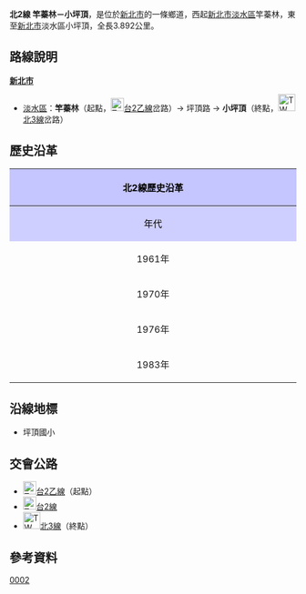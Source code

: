 {{Infobox Taiwan Highway
|type=TH
|county=tp
|route=2
|Name=坪頂路
|Level=鄉道
|Length=3.892
|SpeedHigh=40
|Start=[[新北市|新北市]][[淡水區|淡水區]]竿蓁林
|End=新北市淡水區小坪頂
|OldNum=[[File:TW_THWtp12.png|30px]]
|OldNumB=1961
|OldNumE=1982
}}
'''北2線 竿蓁林－小坪頂'''，是位於[[新北市|新北市]]的一條鄉道，西起[[新北市|新北市]][[淡水區|淡水區]]竿蓁林，東至[[新北市|新北市]]淡水區小坪頂，全長3.892公里。{{r|thb}}

== 路線說明 ==
;'''[[新北市|新北市]]'''
*[[淡水區|淡水區]]：'''竿蓁林'''（起點，[[File:TW_PHW2b.svg|23px]][[台2線#乙線|台2乙線]]岔路）→ 坪頂路 → '''小坪頂'''（終點，[[File:TW_THWtp3.png|30px]][[北3線|北3線]]岔路）

== 歷史沿革 ==
{| class="wikitable" style="width: 100%"
! style="text-align:center; background:#C5C5FF; color:black" colspan=3 align=center | 北2線歷史沿革
|- 
! style="text-align:center; background:#CFCFFF; color:black" width="8%" | 年代 !! style="text-align:center; background:#D3D3FF; color:black" width="46%" | 本編號沿革 !! style="text-align:center; background:#D3D3FF; color:black" width="46%" | 本路線沿革
|- 
! 1961年{{r|gazette1966}}
| rowspan=2| 三芝－二坪頂間7.850km || 當時屬於[[File:TW_THWtp12.png|30px]]北12線（竿蓁林－復興崗）的前半段
|-
! 1970年{{r|gazette1970}}
| 因應[[臺北市|臺北市]]升格為直轄市，縣市界－復興崗間解編。
|-
! 1976年{{r|gazette1976}}
| 豬槽潭－二坪頂間併入'''北1線'''，更改路線為三芝－豬槽潭6.075km || 小坪頂－縣市界間併入'''北13線'''，更改路線為竿蓁林－小坪頂3.724km
|-
! 1983年
| colspan=2| 原[[File:TW_THWtp12.png|30px]]北12線改編為[[File:TW_THWtp18.png|30px]]北18線；原[[File:TW_THWtp12.png|30px]]北12線改編為[[File:TW_THWtp2.png|30px]]北2線。
|}

== 沿線地標 ==
*坪頂國小

== 交會公路 ==
*[[File:TW_PHW2b.svg|23px]][[台2線#乙線|台2乙線]]（起點）
*[[File:TW_PHW2.svg|23px]][[台2線|台2線]]
*[[File:TW_THWtp3.png|30px]][[北3線|北3線]]（終點）

== 參考資料 ==
{{reflist|refs=

<ref name="thb">{{cite web |url=http://spreadsheets.google.com/pub?key=0Avc0r7dng8JrdFF0YmRlSEl1dWhxVmJtR2hwZDFmcFE&gid=0 |title=臺北縣鄉道公路路線表 |accessdate=2010-11-21 |date=2010-07-19 |publisher=公路總局 |archive-date=2014-04-20 |archive-url=https://web.archive.org/web/20140420112137/https://spreadsheets.google.com/pub?key=0Avc0r7dng8JrdFF0YmRlSEl1dWhxVmJtR2hwZDFmcFE&gid=0 |dead-url=yes }}</ref>

<ref name="gazette1966">{{cite web |url=http://gaz.ncl.edu.tw/detail.jsp?sysid=E0921514 |title=公告臺灣省縣鄉道及專用公路路線里程表 |accessdate=2010-08-16 |date=1966-08-01 |work=政府公報資訊網 |publisher=臺灣省政府 |archive-date=2021-01-24 |archive-url=https://web.archive.org/web/20210124100834/https://gaz.ncl.edu.tw/detail.jsp?sysid=E0921514 |dead-url=yes }}</ref>

<ref name="gazette1970">{{cite web |url=http://gaz.ncl.edu.tw/detail.jsp?sysid=E0883842 |title=公告臺北縣轄內縣鄉道規劃用地寬度 |accessdate=2010-08-19 |date=1970-11-18 |work=政府公報資訊網 |publisher=臺灣省政府 }}{{Dead link}}</ref>

<ref name="gazette1976">{{cite web |url=http://gaz.ncl.edu.tw/detail.jsp?sysid=E0814166 |title=公告「65年度臺灣省公路資料統計表」 |accessdate=2010-11-21 |date=1977-09-09 |work=政府公報資訊網 |publisher=臺灣省政府 |archive-date=2021-01-24 |archive-url=https://web.archive.org/web/20210124163606/https://gaz.ncl.edu.tw/detail.jsp?sysid=E0814166 |dead-url=yes }}</ref>

}}

{{新北市鄉道}}

[[Category:新北市區道|0002]]